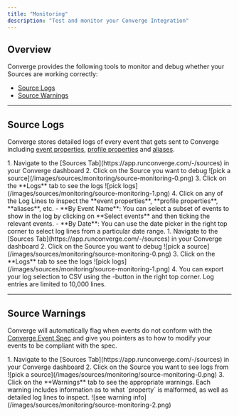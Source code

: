 ```yaml
---
title: "Monitoring"
description: "Test and monitor your Converge Integration"
---
```



## Overview

Converge provides the following tools to monitor and debug whether your Sources are working correctly:
- [Source Logs](#source-logs)
- [Source Warnings](#source-warnings) 

---

## Source Logs

Converge stores detailed logs of every event that gets sent to Converge including [event properties](/sources/converge-spec), [profile properties](/sources/source-concepts#profile-properties) and [aliases](/sources/source-concepts#aliases).

<AccordionGroup>
<Accordion icon="location-dot" title="Where to find Source Logs">
1. Navigate to the [Sources Tab](https://app.runconverge.com/-/sources) in your Converge dashboard
2. Click on the Source you want to debug
  <Frame>
   ![pick a source](/images/sources/monitoring/source-monitoring-0.png)
   </Frame>
3. Click on the **Logs** tab to see the logs
  <Frame>
  ![pick logs](/images/sources/monitoring/source-monitoring-1.png)
  </Frame>
4. Click on any of the Log Lines to inspect the **event properties**, **profile properties**, **aliases**, etc.
</Accordion>

<Accordion icon="filter" title="Filter through the logs">
- **By Event Name**: You can select a subset of events to show in the log by clicking on **Select events** and then ticking the relevant events.
- **By Date**: You can use the date picker in the right top corner to select log lines from a particular date range.
</Accordion>

<Accordion icon="download" title="Exporting logs">
1. Navigate to the [Sources Tab](https://app.runconverge.com/-/sources) in your Converge dashboard
2. Click on the Source you want to debug
  <Frame>
   ![pick a source](/images/sources/monitoring/source-monitoring-0.png)
   </Frame>
3. Click on the **Logs** tab to see the logs
  <Frame>
  ![pick logs](/images/sources/monitoring/source-monitoring-1.png)
  </Frame>
4. You can export your log selection to CSV using the <IconText text="Export to .csv" name="arrow-up-from-bracket" />-button in the right top corner. 

<Note>
Log entries are limited to 10,000 lines.
</Note>
</Accordion>
</AccordionGroup>

---

## Source Warnings

Converge will automatically flag when events do not conform with the [Converge Event Spec](/sources/converge-spec) and give you pointers as to how to modify your events to be compliant with the spec.


<AccordionGroup>
<Accordion icon="location-dot" title="Where to find Source Warnings">
1. Navigate to the [Sources Tab](https://app.runconverge.com/-/sources) in your Converge dashboard
2. Click on the Source you want to see logs from
   ![pick a source](/images/sources/monitoring/source-monitoring-0.png)
3. Click on the **Warnings** tab to see the appropriate warnings. Each warning includes information as to what `property` is malformed, as well as detailed log lines to inspect.
  ![see warning info](/images/sources/monitoring/source-monitoring-2.png)
</Accordion>
</AccordionGroup>
